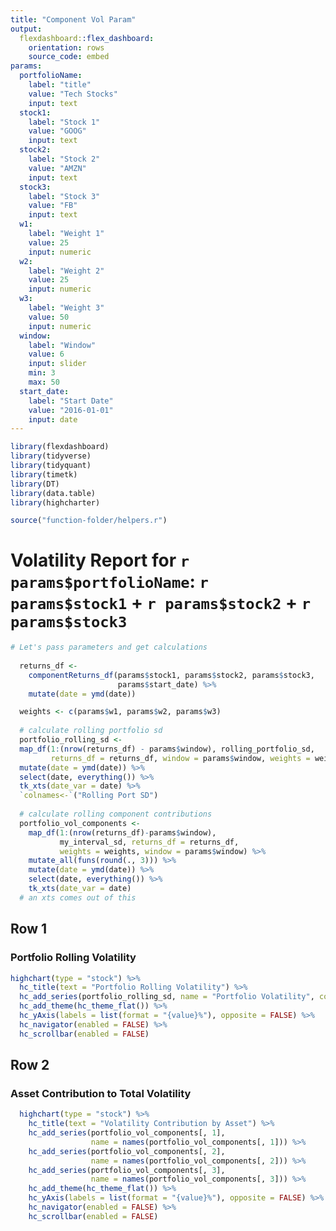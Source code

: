 ```yaml
---
title: "Component Vol Param"
output:
  flexdashboard::flex_dashboard:
    orientation: rows
    source_code: embed
params:
  portfolioName:
    label: "title"
    value: "Tech Stocks"
    input: text
  stock1: 
    label: "Stock 1"
    value: "GOOG"
    input: text
  stock2: 
    label: "Stock 2"
    value: "AMZN"
    input: text
  stock3: 
    label: "Stock 3"
    value: "FB"
    input: text
  w1: 
    label: "Weight 1"
    value: 25
    input: numeric
  w2: 
    label: "Weight 2"
    value: 25
    input: numeric
  w3: 
    label: "Weight 3"
    value: 50
    input: numeric
  window:
    label: "Window"
    value: 6
    input: slider
    min: 3
    max: 50
  start_date:
    label: "Start Date"
    value: "2016-01-01"
    input: date
---
```


```r
library(flexdashboard)
library(tidyverse)
library(tidyquant)
library(timetk)
library(DT)
library(data.table)
library(highcharter)

source("function-folder/helpers.r")
```

Volatility Report for `r params$portfolioName`: `r params$stock1` + `r params$stock2` + `r params$stock3`
=================================

```r
# Let's pass parameters and get calculations
  
  returns_df <- 
    componentReturns_df(params$stock1, params$stock2, params$stock3, 
                        params$start_date) %>% 
    mutate(date = ymd(date))

  weights <- c(params$w1, params$w2, params$w3)
  
  # calculate rolling portfolio sd
  portfolio_rolling_sd <- 
  map_df(1:(nrow(returns_df) - params$window), rolling_portfolio_sd, 
         returns_df = returns_df, window = params$window, weights = weights) %>%
  mutate(date = ymd(date)) %>% 
  select(date, everything()) %>%
  tk_xts(date_var = date) %>% 
  `colnames<-`("Rolling Port SD")
  
  # calculate rolling component contributions
  portfolio_vol_components <-
    map_df(1:(nrow(returns_df)-params$window), 
           my_interval_sd, returns_df = returns_df, 
           weights = weights, window = params$window) %>%
    mutate_all(funs(round(., 3))) %>% 
    mutate(date = ymd(date)) %>%
    select(date, everything()) %>%
    tk_xts(date_var = date)
  # an xts comes out of this
```

Row 1
-----------------------------------------

### Portfolio Rolling Volatility

```r
highchart(type = "stock") %>%
  hc_title(text = "Portfolio Rolling Volatility") %>%
  hc_add_series(portfolio_rolling_sd, name = "Portfolio Volatility", color = 'green') %>%
  hc_add_theme(hc_theme_flat()) %>%
  hc_yAxis(labels = list(format = "{value}%"), opposite = FALSE) %>%
  hc_navigator(enabled = FALSE) %>% 
  hc_scrollbar(enabled = FALSE)
```

Row 2
----------------------------------------

### Asset Contribution to Total Volatility

```r
  highchart(type = "stock") %>% 
    hc_title(text = "Volatility Contribution by Asset") %>%
    hc_add_series(portfolio_vol_components[, 1], 
                  name = names(portfolio_vol_components[, 1])) %>%
    hc_add_series(portfolio_vol_components[, 2], 
                  name = names(portfolio_vol_components[, 2])) %>%
    hc_add_series(portfolio_vol_components[, 3], 
                  name = names(portfolio_vol_components[, 3])) %>%
    hc_add_theme(hc_theme_flat()) %>%
    hc_yAxis(labels = list(format = "{value}%"), opposite = FALSE) %>%
    hc_navigator(enabled = FALSE) %>% 
    hc_scrollbar(enabled = FALSE)

```


